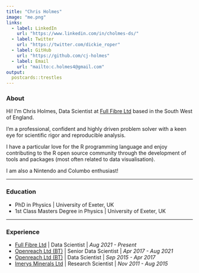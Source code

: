 ```yaml
---
title: "Chris Holmes"
image: "me.png"
links:
  - label: LinkedIn
    url: "https://www.linkedin.com/in/cholmes-ds/"
  - label: Twitter
    url: "https://twitter.com/dickie_roper"
  - label: GitHub
    url: "https://github.com/cj-holmes"
  - label: Email
    url: "mailto:c.holmes4@gmail.com"
output:
  postcards::trestles
---
```

 
### About

Hi! I'm Chris Holmes, Data Scientist at [Full Fibre Ltd](https://www.fullfibre.co/) based in the South West of England.

I'm a professional, confident and highly driven problem solver with a keen eye for scientific rigor and reproducible analysis.

I have a particular love for the R programming language and enjoy contributing to the R open source community through the development of tools and packages (most often related to data visualisation).

I am also a Nintendo and Columbo enthusiast!

---

### Education

* PhD in Physics | University of Exeter, UK
* 1st Class Masters Degree in Physics | University of Exeter, UK

--- 

### Experience

* [Full Fibre Ltd](https://www.fullfibre.co/) | Data Scientist | *Aug 2021  - Present*
* [Openreach Ltd (BT)](https://www.openreach.com/) | Senior Data Scientist | *Apr 2017 - Aug 2021*
* [Openreach Ltd (BT)](https://www.openreach.com/) | Data Scientist | *Sep 2015 - Apr 2017*
* [Imerys Minerals Ltd](https://www.imerys.com/) | Research Scientist | *Nov 2011 - Aug 2015*
